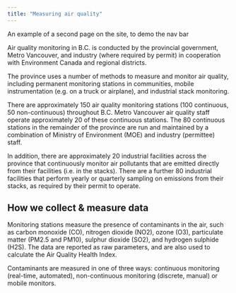 ```yaml
---
title: "Measuring air quality"
---
```


An example of a second page on the site, to demo the nav bar


Air quality monitoring in B.C. is conducted by the provincial government, Metro Vancouver, and industry (where required by permit) in cooperation with Environment Canada and regional districts.

The province uses a number of methods to measure and monitor air quality, including permanent monitoring stations in communities, mobile instrumentation (e.g. on a truck or airplane), and industrial stack monitoring.

There are approximately 150 air quality monitoring stations (100 continuous, 50 non-continuous) throughout B.C. Metro Vancouver air quality staff operate approximately 20 of these continuous stations. The 80 continuous stations in the remainder of the province are run and maintained by a combination of Ministry of Environment (MOE) and industry (permittee) staff.

In addition, there are approximately 20 industrial facilities across the province that continuously monitor air pollutants that are emitted directly from their facilities (i.e. in the stacks). There are a further 80 industrial facilities that perform yearly or quarterly sampling on emissions from their stacks, as required by their permit to operate.

## How we collect & measure data

Monitoring stations measure the presence of contaminants in the air, such as carbon monoxide (CO), nitrogen dioxide (NO2), ozone (O3), particulate matter (PM2.5 and PM10), sulphur dioxide (SO2), and hydrogen sulphide (H2S). The data are reported as raw parameters, and are also used to calculate the Air Quality Health Index.

Contaminants are measured in one of three ways: continuous monitoring (real-time, automated), non-continuous monitoring (discrete, manual) or mobile monitors.